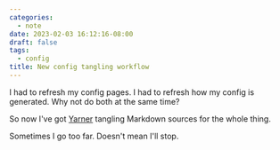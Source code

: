 ```yaml
---
categories:
  - note
date: 2023-02-03 16:12:16-08:00
draft: false
tags:
  - config
title: New config tangling workflow
---
```


[yarner]: https://mlange-42.github.io/yarner/

I had to refresh my config pages.
I had to refresh how my config is generated.
Why not do both at the same time?

So now I've got [Yarner][yarner] tangling Markdown sources for the whole thing.

Sometimes I go too far.
Doesn't mean I'll stop.
